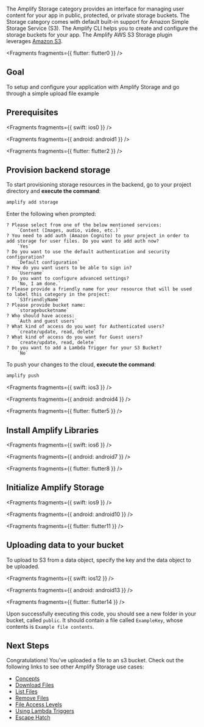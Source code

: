 The Amplify Storage category provides an interface for managing user content for your app in public, protected, or private storage buckets. The Storage category comes with default built-in support for Amazon Simple Storage Service (S3). The Amplify CLI helps you to create and configure the storage buckets for your app. The Amplify AWS S3 Storage plugin leverages [Amazon S3](https://aws.amazon.com/s3).


<Fragments fragments={{ flutter: flutter0 }} />

## Goal

To setup and configure your application with Amplify Storage and go through a simple upload file example

## Prerequisites


<Fragments fragments={{ swift: ios0 }} />


<Fragments fragments={{ android: android1 }} />


<Fragments fragments={{ flutter: flutter2 }} />

## Provision backend storage

To start provisioning storage resources in the backend, go to your project directory and **execute the command**:

```bash
amplify add storage
```

Enter the following when prompted:

```console
? Please select from one of the below mentioned services:
    `Content (Images, audio, video, etc.)`
? You need to add auth (Amazon Cognito) to your project in order to add storage for user files. Do you want to add auth now?
    `Yes`
? Do you want to use the default authentication and security configuration?
    `Default configuration`
? How do you want users to be able to sign in?
    `Username`
? Do you want to configure advanced settings?
    `No, I am done.`
? Please provide a friendly name for your resource that will be used to label this category in the project:
    `S3friendlyName`
? Please provide bucket name:
    `storagebucketname`
? Who should have access:
    `Auth and guest users`
? What kind of access do you want for Authenticated users?
    `create/update, read, delete`
? What kind of access do you want for Guest users?
    `create/update, read, delete`
? Do you want to add a Lambda Trigger for your S3 Bucket?
    `No`
```

To push your changes to the cloud, **execute the command**:

```bash
amplify push
```


<Fragments fragments={{ swift: ios3 }} />


<Fragments fragments={{ android: android4 }} />


<Fragments fragments={{ flutter: flutter5 }} />

## Install Amplify Libraries


<Fragments fragments={{ swift: ios6 }} />


<Fragments fragments={{ android: android7 }} />


<Fragments fragments={{ flutter: flutter8 }} />

## Initialize Amplify Storage


<Fragments fragments={{ swift: ios9 }} />


<Fragments fragments={{ android: android10 }} />


<Fragments fragments={{ flutter: flutter11 }} />

## Uploading data to your bucket

To upload to S3 from a data object, specify the key and the data object to be uploaded.


<Fragments fragments={{ swift: ios12 }} />


<Fragments fragments={{ android: android13 }} />


<Fragments fragments={{ flutter: flutter14 }} />

Upon successfully executing this code, you should see a new folder in your bucket, called `public`. It should contain a file called `ExampleKey`, whose contents is `Example file contents`.

## Next Steps

Congratulations! You've uploaded a file to an s3 bucket. Check out the following links to see other Amplify Storage use cases:

- [Concepts](/[platform]/prev/build-a-backend/storage/)
- [Download Files](/[platform]/prev/build-a-backend/storage/download/)
- [List Files](/[platform]/prev/build-a-backend/storage/list/)
- [Remove Files](/[platform]/prev/build-a-backend/storage/remove/)
- [File Access Levels](/[platform]/prev/build-a-backend/storage/configure-access/)
- [Using Lambda Triggers](/[platform]/prev/build-a-backend/storage/lambda-triggers/)
- [Escape Hatch](/[platform]/prev/build-a-backend/storage/sdk/)
